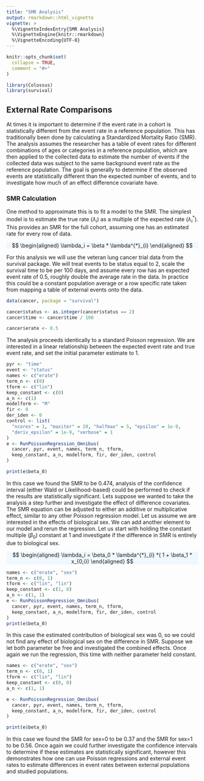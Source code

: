 ```yaml
---
title: "SMR Analysis"
output: rmarkdown::html_vignette
vignette: >
  %\VignetteIndexEntry{SMR Analysis}
  %\VignetteEngine{knitr::rmarkdown}
  %\VignetteEncoding{UTF-8}
---
```


```r
knitr::opts_chunk$set(
  collapse = TRUE,
  comment = "#>"
)
```

```r
library(Colossus)
library(survival)
```

## External Rate Comparisons

At times it is important to determine if the event rate in a cohort is statistically different from the event rate in a reference population. This has traditionally been done by calculating a Standardized Mortality Ratio (SMR). The analysis assumes the researcher has a table of event rates for different combinations of ages or categories in a reference population, which are then applied to the collected data to estimate the number of events if the collected data was subject to the same background event rate as the reference population. The goal is generally to determine if the observed events are statistically different than the expected number of events, and to investigate how much of an effect difference covariate have.

### SMR Calculation

One method to approximate this is to fit a model to the SMR. The simplest model is to estimate the true rate ($\lambda_i$) as a multiple of the expected rate ($\lambda^{*}_{i}$). This provides an SMR for the full cohort, assuming one has an estimated rate for every row of data.

<p class="text-center" style="background-color: aliceblue">
$$
\begin{aligned}
    \lambda_i = \beta * \lambda^{*}_{i}
\end{aligned}
$$
</p>

For this analysis we will use the veteran lung cancer trial data from the survival package. We will treat events to be status equal to 2, scale the survival time to be per 100 days, and assume every row has an expected event rate of 0.5, roughly double the average rate in the data. In practice this could be a constant population average or a row specific rate taken from mapping a table of external events onto the data.

```r
data(cancer, package = "survival")

cancer$status <- as.integer(cancer$status == 2)
cancer$time <- cancer$time / 100

cancer$erate <- 0.5
```

The analysis proceeds identically to a standard Poisson regression. We are interested in a linear relationship between the expected event rate and true event rate, and set the initial parameter estimate to 1.

```r
pyr <- "time"
event <- "status"
names <- c("erate")
term_n <- c(0)
tform <- c("lin")
keep_constant <- c(0)
a_n <- c(1)
modelform <- "M"
fir <- 0
der_iden <- 0
control <- list(
  "ncores" = 1, "maxiter" = 20, "halfmax" = 5, "epsilon" = 1e-9,
  "deriv_epsilon" = 1e-9, "verbose" = 1
)
e <- RunPoissonRegression_Omnibus(
  cancer, pyr, event, names, term_n, tform,
  keep_constant, a_n, modelform, fir, der_iden, control
)

print(e$beta_0)
```

In this case we found the SMR to be 0.474, analysis of the confidence interval (either Wald or Likelihood-based) could be performed to check if the results are statistically significant. Lets suppose we wanted to take the analysis a step further and investigate the effect of difference covariates. The SMR equation can be adjusted to either an additive or multiplicative effect, similar to any other Poisson regression model. Let us assume we are interested in the effects of biological sex. We can add another element to our model and rerun the regression. Let us start with holding the constant multiple ($\beta_0$) constant at 1 and investigate if the difference in SMR is entirely due to biological sex.

<p class="text-center" style="background-color: aliceblue">
$$
\begin{aligned}
    \lambda_i = \beta_0 * \lambda^{*}_{i} *( 1 + \beta_1 * x_{0,i})
\end{aligned}
$$
</p>

```r
names <- c("erate", "sex")
term_n <- c(0, 1)
tform <- c("lin", "lin")
keep_constant <- c(1, 0)
a_n <- c(1, 1)
e <- RunPoissonRegression_Omnibus(
  cancer, pyr, event, names, term_n, tform,
  keep_constant, a_n, modelform, fir, der_iden, control
)
print(e$beta_0)
```

In this case the estimated contribution of biological sex was 0, so we could not find any effect of biological sex on the difference in SMR. Suppose we let both parameter be free and investigated the combined effects. Once again we run the regression, this time with neither parameter held constant.

```r
names <- c("erate", "sex")
term_n <- c(0, 1)
tform <- c("lin", "lin")
keep_constant <- c(0, 0)
a_n <- c(1, 1)

e <- RunPoissonRegression_Omnibus(
  cancer, pyr, event, names, term_n, tform,
  keep_constant, a_n, modelform, fir, der_iden, control
)

print(e$beta_0)
```
In this case we found the SMR for sex=0 to be 0.37 and the SMR for sex=1 to be 0.56. Once again we could further investigate the confidence intervals to determine if these estimates are statistically significant, however this demonstrates how one can use Poisson regressions and external event rates to estimate differences in event rates between external populations and studied populations.

